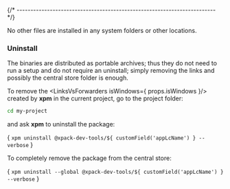 


{/* ------------------------------------------------------------------------ */}

No other files are installed in any system folders or other locations.

### Uninstall

The binaries are distributed as portable archives; thus they do not need
to run a setup and do not require an uninstall; simply removing the
links and possibly the central store folder is enough.

To remove the <LinksVsForwarders isWindows={ props.isWindows }/> created by
**xpm** in the current project,
go to the project folder:

```sh
cd my-project
```

and ask **xpm** to uninstall the package:

<CodeBlock language="sh"> {
`xpm uninstall @xpack-dev-tools/${ customField('appLcName') } --verbose`
}</CodeBlock>

To completely remove the package from the central store:

<CodeBlock language="sh"> {
`xpm uninstall --global @xpack-dev-tools/${ customField('appLcName') } --verbose`
}</CodeBlock>
